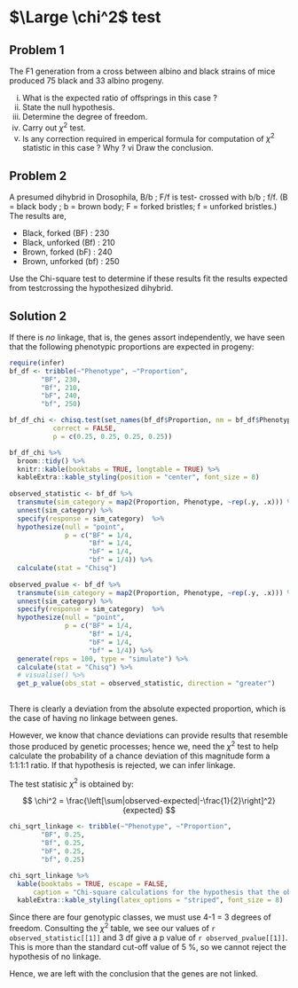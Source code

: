 # $\Large \chi^2$ test

## Problem 1

The F1 generation from a cross between albino and black strains of mice produced 75 black and 33 albino progeny.

i. What is the expected ratio of offsprings in this case ?
ii. State the null hypothesis.
iii. Determine the degree of freedom.
iv. Carry out $\chi^2$ test.
v. Is any correction required in emperical formula for computation of $\chi^2$ statistic in this case ? Why ?
vi Draw the conclusion.

## Problem 2

A presumed dihybrid in Drosophila, B/b ; F/f is test- crossed with b/b ; f/f. (B = black body ; b = brown body; F = forked bristles; f = unforked bristles.) The results are,

- Black, forked (BF) : 230
- Black, unforked (Bf) : 210
- Brown, forked (bF) : 240
- Brown, unforked (bf) : 250

Use the Chi-square test to determine if these results fit the results expected from testcrossing the hypothesized dihybrid.

## Solution 2

If there is _no_ linkage, that is, the genes assort independently, we have seen that the following phenotypic proportions are expected in progeny:

```r
require(infer)
bf_df <- tribble(~"Phenotype", ~"Proportion", 
        "BF", 230,
        "Bf", 210,
        "bF", 240,
        "bf", 250)

bf_df_chi <- chisq.test(set_names(bf_df$Proportion, nm = bf_df$Phenotype), 
           correct = FALSE, 
           p = c(0.25, 0.25, 0.25, 0.25))

bf_df_chi %>% 
  broom::tidy() %>% 
  knitr::kable(booktabs = TRUE, longtable = TRUE) %>% 
  kableExtra::kable_styling(position = "center", font_size = 8)
  
observed_statistic <- bf_df %>% 
  transmute(sim_category = map2(Proportion, Phenotype, ~rep(.y, .x))) %>% 
  unnest(sim_category) %>% 
  specify(response = sim_category)  %>% 
  hypothesize(null = "point", 
              p = c("BF" = 1/4,
                    "Bf" = 1/4,
                    "bF" = 1/4,
                    "bf" = 1/4)) %>% 
  calculate(stat = "Chisq")
  
observed_pvalue <- bf_df %>% 
  transmute(sim_category = map2(Proportion, Phenotype, ~rep(.y, .x))) %>% 
  unnest(sim_category) %>% 
  specify(response = sim_category)  %>% 
  hypothesize(null = "point", 
              p = c("BF" = 1/4,
                    "Bf" = 1/4,
                    "bF" = 1/4,
                    "bf" = 1/4)) %>% 
  generate(reps = 100, type = "simulate") %>%
  calculate(stat = "Chisq") %>%
  # visualise() %>% 
  get_p_value(obs_stat = observed_statistic, direction = "greater")
  
```

There is clearly a deviation from the absolute expected proportion, which is the case of having no linkage between genes.

However, we know that chance deviations can provide results that resemble those produced by genetic processes; hence we, need the $\chi^2$ test to help calculate the probability of a chance deviation of this magnitude form a 1:1:1:1 ratio. If that hypothesis is rejected, we can infer linkage.

The test statisic $\chi^2$ is obtained by:

$$
\chi^2 = \frac{\left[\sum|observed-expected|-\frac{1}{2}\right]^2}{expected}
$$


```r
chi_sqrt_linkage <- tribble(~"Phenotype", ~"Proportion", 
        "BF", 0.25,
        "Bf", 0.25,
        "bF", 0.25,
        "bf", 0.25)

chi_sqrt_linkage %>% 
  kable(booktabs = TRUE, escape = FALSE, 
      caption = "Chi-square calculations for the hypothesis that the observations of four phenotypic classes is obtained due to no linkage between loci B and F.", longtable = TRUE) %>% 
  kableExtra::kable_styling(latex_options = "striped", font_size = 8)
```

<!-- ```{r chi-sqrt-values, echo=FALSE, message=FALSE} -->
<!-- # Set p-values -->
<!-- p <- c(0.995, 0.99, 0.975, 0.95, 0.90, 0.10, 0.05, 0.025, 0.01, 0.005) -->
<!-- # Set degrees of freedom -->
<!-- df <- c(seq(1,20),25,30,35,40,50,100) -->
<!-- # Calculate a matrix of chisq statistics -->
<!-- m <- outer(p, df, function(x,y) qchisq(x,y)) -->
<!-- # Transpose for a better view -->
<!-- m <- t(m) -->
<!-- # Set column and row names -->
<!-- colnames(m) <- rev(p) -->
<!-- rownames(m) <- df -->
<!-- kable(m, format = "latex", booktabs = TRUE, escape = TRUE,  -->
<!--       caption = "The probabilities of exceeding different chi-square values for degrees of freedom from 1 to 50 when the expected hypothesis is true") %>%  -->
<!--   kableExtra::kable_styling(latex_options = "striped", font_size = 5) %>%  -->
<!--   kableExtra::column_spec(6, border_left = TRUE) -->
<!-- ``` -->

Since there are four genotypic classes, we must use 4-1 = 3 degrees of freedom. Consulting the $\chi^2$ table, we see our values of `r observed_statistic[[1]]` and 3 df give a p value of `r observed_pvalue[[1]]`. This is more than the standard cut-off value of 5 %, so we cannot reject the hypothesis of no linkage.

Hence, we are left with the conclusion that the genes are not linked.
